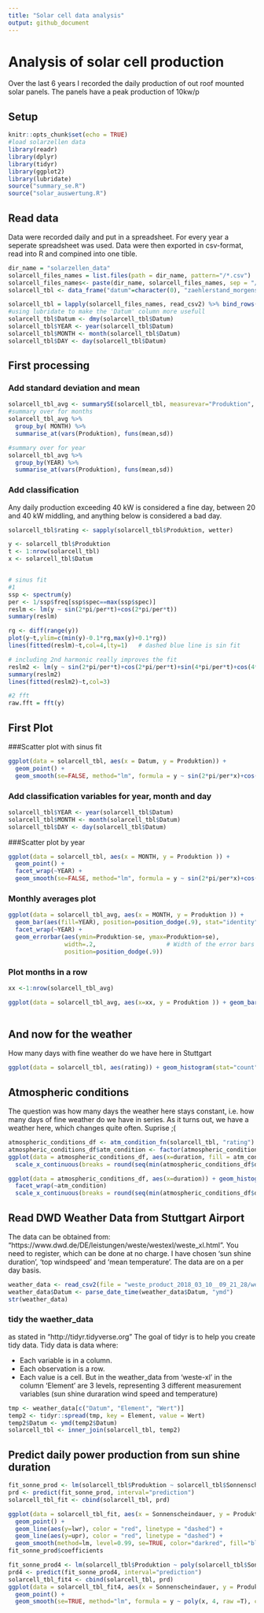```yaml
---
title: "Solar cell data analysis"
output: github_document
---
```

# Analysis of solar cell production

Over the last 6 years I recorded the daily production of out roof mounted solar panels. The panels have a peak production of 10kw/p

## Setup
```r
knitr::opts_chunk$set(echo = TRUE)
#load solarzellen data
library(readr)
library(dplyr)
library(tidyr)
library(ggplot2)
library(lubridate)
source("summary_se.R")
source("solar_auswertung.R")
```

## Read data
Data were recorded daily and put in a spreadsheet. For every year a seperate spreadsheet was used. Data were then exported in csv-format, read into R and compined into one tible.


```r
dir_name = "solarzellen_data"
solarcell_files_names = list.files(path = dir_name, pattern="/*.csv")
solarcell_files_names<- paste(dir_name, solarcell_files_names, sep = "/")
solarcell_tbl <- data_frame("datum"=character(0), "zaehlerstand_morgens"= numeric(0), "zaehlerstand_abends" = numeric(0),"produktion"= numeric(0),"eigen_verbrauch"= numeric(0),"eingespeist"= numeric(0))

solarcell_tbl = lapply(solarcell_files_names, read_csv2) %>% bind_rows()
#using lubridate to make the 'Datum' column more usefull
solarcell_tbl$Datum <- dmy(solarcell_tbl$Datum)
solarcell_tbl$YEAR <- year(solarcell_tbl$Datum)
solarcell_tbl$MONTH <- month(solarcell_tbl$Datum)
solarcell_tbl$DAY <- day(solarcell_tbl$Datum)

```
## First processing
### Add standard deviation and mean
```r
solarcell_tbl_avg <- summarySE(solarcell_tbl, measurevar="Produktion", groupvars=c("YEAR","MONTH"))
#summary over for months
solarcell_tbl_avg %>% 
  group_by( MONTH) %>% 
  summarise_at(vars(Produktion), funs(mean,sd))

#summary over for year
solarcell_tbl_avg %>% 
  group_by(YEAR) %>% 
  summarise_at(vars(Produktion), funs(mean,sd))
```

### Add classification 
Any daily production exceeding 40 kW is considered a fine day, between 20 and 40 kW middling, and anything below is considered a bad day.

```r
solarcell_tbl$rating <- sapply(solarcell_tbl$Produktion, wetter)
```

```r
y <- solarcell_tbl$Produktion
t <- 1:nrow(solarcell_tbl)
x <- solarcell_tbl$Datum


# sinus fit 
#1
ssp <- spectrum(y) 
per <- 1/ssp$freq[ssp$spec==max(ssp$spec)]
reslm <- lm(y ~ sin(2*pi/per*t)+cos(2*pi/per*t))
summary(reslm)

rg <- diff(range(y))
plot(y~t,ylim=c(min(y)-0.1*rg,max(y)+0.1*rg))
lines(fitted(reslm)~t,col=4,lty=1)   # dashed blue line is sin fit

# including 2nd harmonic really improves the fit
reslm2 <- lm(y ~ sin(2*pi/per*t)+cos(2*pi/per*t)+sin(4*pi/per*t)+cos(4*pi/per*t))
summary(reslm2)
lines(fitted(reslm2)~t,col=3) 

#2 fft
raw.fft = fft(y)
```
## First Plot

###Scatter plot with sinus fit
```r
ggplot(data = solarcell_tbl, aes(x = Datum, y = Produktion)) + 
  geom_point() + 
  geom_smooth(se=FALSE, method="lm", formula = y ~ sin(2*pi/per*x)+cos(2*pi/per*x))
```
### Add classification variables for year, month and day
```r
solarcell_tbl$YEAR <- year(solarcell_tbl$Datum)
solarcell_tbl$MONTH <- month(solarcell_tbl$Datum)
solarcell_tbl$DAY <- day(solarcell_tbl$Datum)
```

###Scatter plot by year
```r

ggplot(data = solarcell_tbl, aes(x = MONTH, y = Produktion )) + 
  geom_point() +
  facet_wrap(~YEAR) +
  geom_smooth(se=FALSE, method="lm", formula = y ~ sin(2*pi/per*x)+cos(2*pi/per*x)+sin(4*pi/per*x)+cos(4*pi/per*x))


```
### Monthly averages plot

```r
ggplot(data = solarcell_tbl_avg, aes(x = MONTH, y = Produktion )) + 
  geom_bar(aes(fill=YEAR), position=position_dodge(.9), stat="identity") +
  facet_wrap(~YEAR) +
  geom_errorbar(aes(ymin=Produktion-se, ymax=Produktion+se),
                width=.2,                    # Width of the error bars
                position=position_dodge(.9))
```

### Plot months in a row
```r
xx <-1:nrow(solarcell_tbl_avg)

ggplot(data = solarcell_tbl_avg, aes(x=xx, y = Produktion )) + geom_bar( stat="identity", width = 0.5)
  
```

## And now for the weather
How many days with fine weather do we have here in Stuttgart

```r
ggplot(data = solarcell_tbl, aes(rating)) + geom_histogram(stat="count") + facet_wrap(~YEAR)

```

## Atmospheric conditions
The question was how many days the weather here stays constant, i.e. how many days of fine weather do we have in series. As it turns out, we have a weather here, which changes quite often. Suprise ;(

```r
atmospheric_conditions_df <- atm_condition_fn(solarcell_tbl, "rating")
atmospheric_conditions_df$atm_condition <- factor(atmospheric_conditions_df$atm_condition)
ggplot(data = atmospheric_conditions_df, aes(x=duration, fill = atm_condition)) + geom_histogram(binwidth=.5, position = "dodge") +
  scale_x_continuous(breaks = round(seq(min(atmospheric_conditions_df$duration), max(atmospheric_conditions_df$duration), by = 1),1)) 


```
```r

ggplot(data = atmospheric_conditions_df, aes(x=duration)) + geom_histogram(binwidth=.5, position = "identity") +
  facet_wrap(~atm_condition)
  scale_x_continuous(breaks = round(seq(min(atmospheric_conditions_df$duration), max(atmospheric_conditions_df$duration), by = 1),1)) 


```
## Read DWD Weather Data from Stuttgart Airport
The data can be obtained from: "https://www.dwd.de/DE/leistungen/weste/westexl/weste_xl.html". You need to register, which can be done at no charge. I have chosen 'sun shine duration', 'top windspeed' and 'mean temperature'. The data are on a per day basis.

```r
weather_data <- read_csv2(file = "weste_product_2018_03_10__09_21_28/weste_product_2018_03_10__09_21_27.csv")
weather_data$Datum <- parse_date_time(weather_data$Datum, "ymd")
str(weather_data)
```
### tidy the waether_data
as stated in "http://tidyr.tidyverse.org"
The goal of tidyr is to help you create tidy data. Tidy data is data where:

- Each variable is in a column.
- Each observation is a row.
- Each value is a cell.
But in the weather_data from 'weste-xl' in the column 'Element' are 3 levels, representing 3 different measurement variables (sun shine duraration wind speed and temperature)

```r
tmp <- weather_data[c("Datum", "Element", "Wert")]
temp2 <- tidyr::spread(tmp, key = Element, value = Wert)
temp2$Datum <- ymd(temp2$Datum)
solarcell_tbl <- inner_join(solarcell_tbl, temp2)
```
## Predict daily power production from sun shine duration

```r
fit_sonne_prod <- lm(solarcell_tbl$Produktion ~ solarcell_tbl$Sonnenscheindauer)
prd <- predict(fit_sonne_prod, interval="prediction")
solarcell_tbl_fit <- cbind(solarcell_tbl, prd)

ggplot(data = solarcell_tbl_fit, aes(x = Sonnenscheindauer, y = Produktion)) + 
  geom_point() +
  geom_line(aes(y=lwr), color = "red", linetype = "dashed") +
  geom_line(aes(y=upr), color = "red", linetype = "dashed") +
  geom_smooth(method=lm, level=0.99, se=TRUE, color="darkred", fill="blue") 
fit_sonne_prod$coefficients
```
```r
fit_sonne_prod4 <- lm(solarcell_tbl$Produktion ~ poly(solarcell_tbl$Sonnenscheindauer, 4, raw =T), data = solarcell_tbl)
prd4 <- predict(fit_sonne_prod4, interval="prediction")
solarcell_tbl_fit4 <- cbind(solarcell_tbl, prd)
ggplot(data = solarcell_tbl_fit4, aes(x = Sonnenscheindauer, y = Produktion)) + 
  geom_point() + 
  geom_smooth(se=TRUE, method="lm", formula = y ~ poly(x, 4, raw =T), color="darkred", fill="blue", level =0.99)

```
